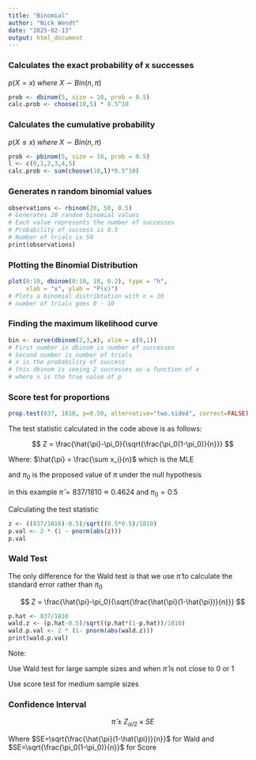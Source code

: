 ```yaml
---
title: "Binomial"
author: "Nick Wendt"
date: "2025-02-13"
output: html_document
---
```


### Calculates the exact probability of x successes

$p(X=x)\ where\ X \sim Bin(n,\pi)$

```r
prob <- dbinom(5, size = 10, prob = 0.5)
calc.prob <- choose(10,5) * 0.5^10 
```

### Calculates the cumulative probability

$p(X\leq x)\ where\ X \sim Bin(n,\pi)$

```r
prob <- pbinom(5, size = 10, prob = 0.5)
l <- c(0,1,2,3,4,5)
calc.prob <- sum(choose(10,l)*0.5^10)
```

### Generates n random binomial values

```r
observations <- rbinom(20, 50, 0.5)
# Generates 20 random binomial values
# Each value represents the number of successes
# Probability of success is 0.5
# Number of trials is 50
print(observations)
```

### Plotting the Binomial Distribution

```r
plot(0:10, dbinom(0:10, 10, 0.2), type = "h",
     xlab = "x", ylab = "P(x)")
# Plots a binomial distribtution with n = 10
# number of trials goes 0 - 10
```

### Finding the maximum likelihood curve

```r
bin <- curve(dbinom(2,3,x), xlim = c(0,1))
# First number in dbinom is number of successes
# Second number is number of trials
# x is the probability of success
# this dbinom is seeing 2 successes as a function of x
# where x is the true value of p
```

### Score test for proportions

```r
prop.test(837, 1810, p=0.50, alternative="two.sided", correct=FALSE)
```

The test statistic calculated in the code above is as follows:

$$
Z = \frac{\hat{\pi}-\pi_0}{\sqrt{\frac{\pi_0(1-\pi_0)}{n}}}
$$

Where: $\hat{\pi} = \frac{\sum x_i}{n}$ which is the MLE

and $\pi_0$ is the proposed value of $\pi$ under the null hypothesis

in this example $\hat{\pi} = 837/1810 \approx 0.4624$ and $\pi_0  =0.5$

Calculating the test statistic

```r
z <- ((837/1810)-0.5)/sqrt((0.5*0.5)/1810)
p.val <- 2 * (1 - pnorm(abs(z)))
p.val
```

### Wald Test

The only difference for the Wald test is that we use $\hat{\pi}$ to calculate the standard error rather than $\pi_0$

$$
Z = \frac{\hat{\pi}-\pi_0}{\sqrt{\frac{\hat{\pi}(1-\hat{\pi})}{n}}}
$$

```r
p.hat <- 837/1810
wald.z <- (p.hat-0.5)/sqrt((p.hat*(1-p.hat))/1810)
wald.p.val <- 2 * (1- pnorm(abs(wald.z)))
print(wald.p.val)
```

Note:

Use Wald test for large sample sizes and when $\hat{\pi}$ is not close to 0 or 1

Use score test for medium sample sizes

### Confidence Interval

$$
\hat{\pi} \pm Z_{\alpha/2} \times SE
$$

Where $SE=\sqrt{\frac{\hat{\pi}(1-\hat{\pi})}{n}}$ for Wald and $SE=\sqrt{\frac{\pi_0(1-\pi_0)}{n}}$ for Score

